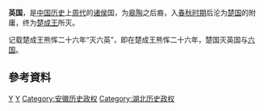 {{About|中國春秋時代的諸侯國|大不列颠及北爱尔兰联合王国|英国}}  
{{Unreferenced|time=2021-10-02T11:07:08+00:00}}
{{周代诸侯国
|国名=英
|国君姓氏=[[偃姓|偃姓]]
|爵位=
|国都=[[安徽省|安徽省]][[六安市|六安市]]西南<br />[[湖北省|湖北省]][[英山县|英山县]]
|分封者=不详
|始祖=不详
|建国年=西周
|灭亡年=公元前646年
|灭亡原因=为[[楚成王|楚成王]]吞并
|史书记载=《[[春秋_(书)|春秋]]》和《[[左传|春秋左氏传]]》 
}}
'''英国'''，是[[中国历史|中国历史]]上[[周朝|周代]]的[[诸侯|诸侯]]国，为[[皋陶|皋陶]]之后裔，入[[春秋时期|春秋时期]]后沦为[[楚国|楚国]]的附庸，终为[[楚成王|楚成王]]所灭。

{{Wikisource history link|史記|014|十二諸侯年表}}记载楚成王熊恽二十六年“灭六英”，即在楚成王熊恽二十六年，楚国灭英国与[[六國_(諸侯國)|六国]]。

==參考資料==
{{reflist}}
{{周代諸侯列國}}
[[Category:周代诸侯国|Y]]
[[Category:春秋时期的国家|Y]]
[[Category:安徽历史政权|Category:安徽历史政权]]
[[Category:湖北历史政权|Category:湖北历史政权]]